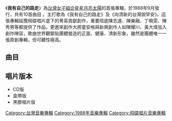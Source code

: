{{Infobox album <!-- See Wikipedia:WikiProject_Albums -->
| name       = 我有自己的路走
| type       = [[專輯|專輯]]
| artist     = [[星星月亮太陽_(組合)|星星月亮太陽]]
| cover      = 
<!-- 未知參數 | background = red -->
| released   = 1988年9月
| recorded   = 
| genre      = [[華語流行音樂|華語流行音樂]]
| length     = 40分15秒
| label      = [[飛碟唱片|飛碟唱片]]
| producer   = 陳秀男
| prev_title = 
| prev_year  = 
| next_title = 
| next_year  = 
}}
《'''我有自己的路走'''》為[[台灣|台灣]][[女子組合|女子組合]][[星星月亮太陽_(組合)|星星月亮太陽]]的首張專輯，於1988年9月發行，共有10首曲目 。主打歌為《我有自己的路走》及《向清新的台灣說早安》。這張專輯延攬飛碟唱片底下的菁英貢獻創作，重要班底陳志遠、陳樂融、丁曉雯、陳秀男等都提供了作品，更邀來創作大將童安格與新興創作人如陳耀川、黃大煒加入創作陣容，歌曲世界觀緊貼團體營造的正面、健康、清新形象，雖然是團體唯一一張原創專輯，但可聽性極高。

==曲目==
{{Tracklist
| font_size = 
| total_length = 40:15
| all_arranger = [[陳志遠|陳志遠]]、[[黃大煒|黃大煒]]
| all_producer = [[陳秀男|陳秀男]]

| title1 = 我有自己的路走
| note1 = 
| music1 = [[陳志遠|陳志遠]]
| lyrics1 = [[陳樂融|陳樂融]]
| arranger1 = 
| producer1 = 
| longnote1 = 第一主打歌<br>另有[[小虎隊_(台灣)|小虎隊]]翻唱的版本《今天看我》
| length1 = 4:15

| title2 = 星星月亮太陽
| note2 = 
| music2 = [[陳志遠|陳志遠]]
| lyrics2 = 陳樂融
| arranger2 = 
| producer2 = 
| longnote2 = 
| length2 = 4:20

| title3 = 愛情電話
| note3 = 
| music3 = 陳秀男
| lyrics3 = 陳樂融
| arranger3 = 
| producer3 = 
| longnote3 = 
| length3 = 3:49

| title4 = 藍色的夜空
| note4 = [[胡曉菁|胡曉菁]]主唱
| music4 = [[童安格|童安格]] 
| lyrics4 = [[廖瑩如|廖瑩如]] 
| arranger4 = 
| producer4 = 
| longnote4 = 
| length4 = 3:38 

| title5 = 金色的幻影
| note5 = [[馬萃如|馬萃如]]主唱
| music5 = [[陳耀川|陳耀川]]
| lyrics5 = 陳耀川 
| arranger5 = 
| producer5 =  
| longnote5 = 
| length5 = 3:59

| title6 = 向清新的台灣說早安 
| note6 = 
| music6 = 陳志遠
| lyrics6 = 陳樂融
| arranger6 = 
| producer6 = 
| longnote6 = 第二主打歌
| length6 = 4:48

| title7 = 心願
| note7 = 
| music7 = 陳秀男
| lyrics7 = [[丁曉雯|丁曉雯]]
| arranger7 = 
| producer7 = 
| longnote7 = 
| length7 = 3:22

| title8 = 跳舞吧！陽光
| note8 = [[金玉嵐|金玉嵐]]主唱
| music8 = 陳耀川
| lyrics8 = 陳樂融
| arranger8 = 
| producer8 = 
| longnote8 = 
| length8 = 3:20

| title9 = 夢的王國
| note9 = 
| music9 = [[黃大煒|黃大煒]]
| lyrics9 = 廖瑩如 
| arranger9 = 
| producer9 = 
| longnote9 = 
| length9 = 3:46

| title10 = 你的天空是什麼顏色
| note10 = 
| music10 = 陳志遠
| lyrics10 = 丁曉雯
| arranger10 = 
| producer10 = 
| longnote10 = 
| length10 = 4:41 
}}

== 唱片版本 ==
*CD版
*盒帶版
*黑膠唱片版

[[Category:台灣音樂專輯|Category:台灣音樂專輯]]
[[Category:1988年音樂專輯|Category:1988年音樂專輯]]
[[Category:飛碟唱片音樂專輯|Category:飛碟唱片音樂專輯]]